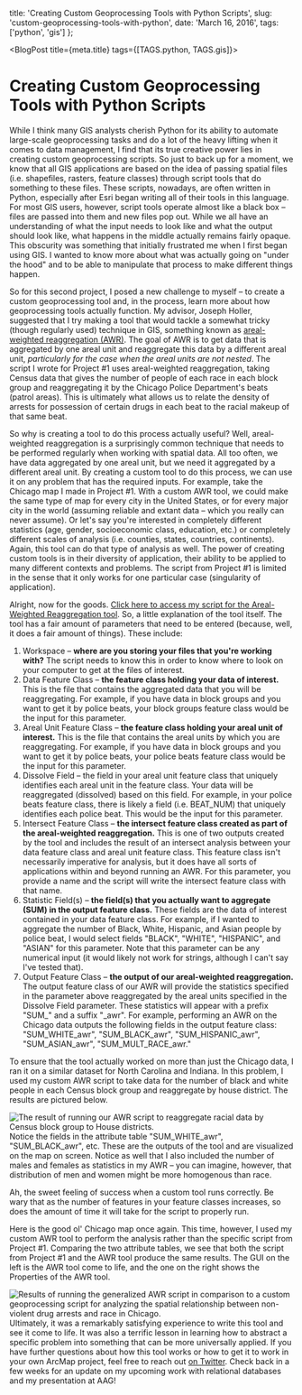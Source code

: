 
  title: 'Creating Custom Geoprocessing Tools with Python Scripts',
  slug: 'custom-geoprocessing-tools-with-python',
  date: 'March 16, 2016',
  tags: ['python', 'gis']
};

<BlogPost title={meta.title} tags={[TAGS.python, TAGS.gis]}>


# Creating Custom Geoprocessing Tools with Python Scripts

While I think many GIS analysts cherish Python for its ability to automate large-scale geoprocessing tasks and do a lot of the heavy lifting when it comes to data management, I find that its true creative power lies in creating custom geoprocessing scripts. So just to back up for a moment, we know that all GIS applications are based on the idea of passing spatial files (i.e. shapefiles, rasters, feature classes) through script tools that do something to these files. These scripts, nowadays, are often written in Python, especially after Esri began writing all of their tools in this language. For most GIS users, however, script tools operate almost like a black box – files are passed into them and new files pop out. While we all have an understanding of what the input needs to look like and what the output should look like, what happens in the middle actually remains fairly opaque. This obscurity was something that initially frustrated me when I first began using GIS. I wanted to know more about what was actually going on "under the hood" and to be able to manipulate that process to make different things happen.

So for this second project, I posed a new challenge to myself – to create a custom geoprocessing tool and, in the process, learn more about how geoprocessing tools actually function. My advisor, Joseph Holler, suggested that I try making a tool that would tackle a somewhat tricky (though regularly used) technique in GIS, something known as [areal-weighted reaggregation (AWR)](https://www.youtube.com/playlist?list=PL_VbgrAKJwrqAr-CSnBpLRvOXfAoRs_hW_). The goal of AWR is to get data that is aggregated by one areal unit and reaggregate this data by a different areal unit, _particularly for the case when the areal units are not nested_. The script I wrote for Project #1 uses areal-weighted reaggregation, taking Census data that gives the number of people of each race in each block group and reaggregating it by the Chicago Police Department's beats (patrol areas). This is ultimately what allows us to relate the density of arrests for possession of certain drugs in each beat to the racial makeup of that same beat.

So why is creating a tool to do this process actually useful? Well, areal-weighted reaggregation is a surprisingly common technique that needs to be performed regularly when working with spatial data. All too often, we have data aggregated by one areal unit, but we need it aggregated by a different areal unit. By creating a custom tool to do this process, we can use it on any problem that has the required inputs. For example, take the Chicago map I made in Project #1. With a custom AWR tool, we could make the same type of map for every city in the United States, or for every major city in the world (assuming reliable and extant data – which you really can never assume). Or let's say you're interested in completely different statistics (age, gender, socioeconomic class, education, etc.) or completely different scales of analysis (i.e. counties, states, countries, continents). Again, this tool can do that type of analysis as well. The power of creating custom tools is in their diversity of application, their ability to be applied to many different contexts and problems. The script from Project #1 is limited in the sense that it only works for one particular case (singularity of application).

Alright, now for the goods. [Click here to access my script for the Areal-Weighted Reaggregation tool](/thoughts/custom-geoprocessing-tools-with-python/awr.py). So, a little explanation of the tool itself. The tool has a fair amount of parameters that need to be entered (because, well, it does a fair amount of things). These include:

1. Workspace – **where are you storing your files that you're working with?** The script needs to know this in order to know where to look on your computer to get at the files of interest.
2. Data Feature Class – **the feature class holding your data of interest.** This is the file that contains the aggregated data that you will be reaggregating. For example, if you have data in block groups and you want to get it by police beats, your block groups feature class would be the input for this parameter.
3. Areal Unit Feature Class – **the feature class holding your areal unit of interest.** This is the file that contains the areal units by which you are reaggregating. For example, if you have data in block groups and you want to get it by police beats, your police beats feature class would be the input for this parameter.
4. Dissolve Field – the field in your areal unit feature class that uniquely identifies each areal unit in the feature class. Your data will be reaggregated (dissolved) based on this field. For example, in your police beats feature class, there is likely a field (i.e. BEAT_NUM) that uniquely identifies each police beat. This would be the input for this parameter.
5. Intersect Feature Class – **the intersect feature class created as part of the areal-weighted reaggregation.** This is one of two outputs created by the tool and includes the result of an intersect analysis between your data feature class and areal unit feature class. This feature class isn't necessarily imperative for analysis, but it does have all sorts of applications within and beyond running an AWR. For this parameter, you provide a name and the script will write the intersect feature class with that name.
6. Statistic Field(s) – **the field(s) that you actually want to aggregate (SUM) in the output feature class.** These fields are the data of interest contained in your data feature class. For example, if I wanted to aggregate the number of Black, White, Hispanic, and Asian people by police beat, I would select fields "BLACK", "WHITE", "HISPANIC", and "ASIAN" for this parameter. Note that this parameter can be any numerical input (it would likely not work for strings, although I can't say I've tested that).
7. Output Feature Class – **the output of our areal-weighted reaggregation.** The output feature class of our AWR will provide the statistics specified in the parameter above reaggregated by the areal units specified in the Dissolve Field parameter. These statistics will appear with a prefix "SUM\_" and a suffix "\_awr". For example, performing an AWR on the Chicago data outputs the following fields in the output feature class: "SUM_WHITE_awr", "SUM_BLACK_awr", "SUM_HISPANIC_awr", "SUM_ASIAN_awr", "SUM_MULT_RACE_awr."

To ensure that the tool actually worked on more than just the Chicago data, I ran it on a similar dataset for North Carolina and Indiana. In this problem, I used my custom AWR script to take data for the number of black and white people in each Census block group and reaggregate by house district. The results are pictured below.

![The result of running our AWR script to reaggregate racial data by Census block group to House districts.](/thoughts/custom-geoprocessing-tools-with-python/awr-nc-in.png)
Notice the fields in the attribute table "SUM_WHITE_awr", "SUM_BLACK_awr", etc. These are the outputs of the tool and are visualized on the map on screen. Notice as well that I also included the number of males and females as statistics in my AWR – you can imagine, however, that distribution of men and women might be more homogenous than race.

Ah, the sweet feeling of success when a custom tool runs correctly. Be wary that as the number of features in your feature classes increases, so does the amount of time it will take for the script to properly run.

Here is the good ol' Chicago map once again. This time, however, I used my custom AWR tool to perform the analysis rather than the specific script from Project #1. Comparing the two attribute tables, we see that both the script from Project #1 and the AWR tool produce the same results. The GUI on the left is the AWR tool come to life, and the one on the right shows the Properties of the AWR tool.

![Results of running the generalized AWR script in comparison to a custom geoprocessing script for analyzing the spatial relationship between non-violent drug arrests and race in Chicago.](/thoughts/custom-geoprocessing-tools-with-python/awr-chicago.jpg)
Ultimately, it was a remarkably satisfying experience to write this tool and see it come to life. It was also a terrific lesson in learning how to abstract a specific problem into something that can be more universally applied. If you have further questions about how this tool works or how to get it to work in your own ArcMap project, feel free to reach out [on Twitter](https://twitter.com/parker_ziegler). Check back in a few weeks for an update on my upcoming work with relational databases and my presentation at AAG!

</BlogPost>

